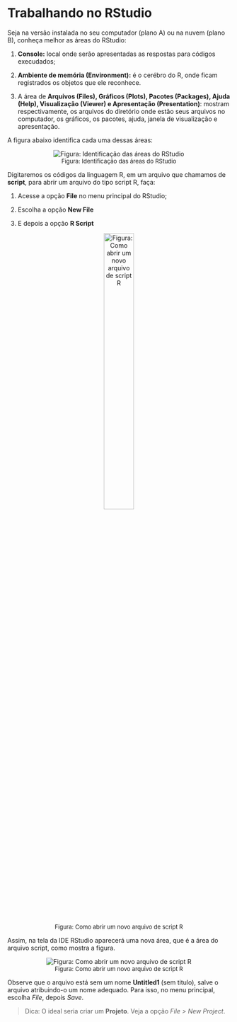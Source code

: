 # Trabalhando no RStudio {#trabalhando-RStudio}

Seja na versão instalada no seu computador (plano A) ou na nuvem (plano B), conheça melhor as áreas do RStudio:

1. **Console:** local onde serão apresentadas as respostas para códigos execudados;

2. **Ambiente de memória (Environment):** é o cerébro do R, onde ficam registrados os objetos que ele reconhece. 

3. A área de **Arquivos (Files), Gráficos (Plots), Pacotes (Packages), Ajuda (Help), Visualização (Viewer) e Apresentação (Presentation)**: mostram respectivamente, os arquivos do diretório onde estão seus arquivos no computador, os gráficos, os pacotes, ajuda, janela de visualização e apresentação.

A figura abaixo identifica cada uma dessas áreas: 

<center>![<font size="2">Figura: Identificação das áreas do RStudio</font>](telaRStudio123.png)
</center>

Digitaremos os códigos da linguagem R, em um arquivo que chamamos de **script**, para abrir um arquivo do tipo script R, faça:

1. Acesse a opção **File** no menu principal do RStudio;

2. Escolha a opção **New File**

3. E depois a opção **R Script**


<center>![<font size="2">Figura: Como abrir um novo arquivo de script R</font>](arquivoScript.png){width=40%}
</center>

Assim, na tela da IDE RStudio aparecerá uma nova área, que é a área do arquivo script, como mostra a figura.

<center>![<font size="2">Figura: Como abrir um novo arquivo de script R</font>](telaScript.png)
</center>

Observe que o arquivo está sem um nome **Untitled1** (sem titulo), salve o arquivo atribuindo-o um nome adequado. Para isso, no menu principal, escolha *File*, depois *Save*.

> Dica: O ideal seria criar um **Projeto**. Veja a opção _File > New Project_. 
